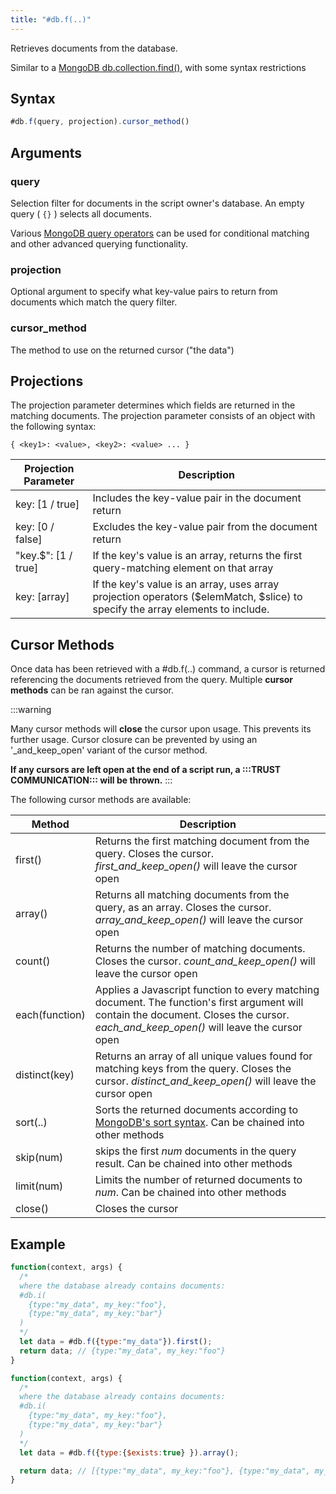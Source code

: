 ```yaml
---
title: "#db.f(..)"
---
```


Retrieves documents from the database.

Similar to a [MongoDB db.collection.find()](https://www.mongodb.com/docs/manual/reference/method/db.collection.find/), with some syntax restrictions

## Syntax

```js
#db.f(query, projection).cursor_method()
```

## Arguments

### query

Selection filter for documents in the script owner's database. An empty query ( `{}` ) selects all documents.

Various [MongoDB query operators](https://www.mongodb.com/docs/manual/reference/operator/query/) can be used for conditional matching and other advanced querying functionality.

### projection

Optional argument to specify what key-value pairs to return from documents which match the query filter.

### cursor_method

The method to use on the returned cursor ("the data")

## Projections

The projection parameter determines which fields are returned in the matching documents. The projection parameter consists of an object with the following syntax:

`{ <key1>: <value>, <key2>: <value> ... }`

| Projection Parameter | Description                                                                                                                    |
| -------------------- | ------------------------------------------------------------------------------------------------------------------------------ |
| key: [1 / true]      | Includes the key-value pair in the document return                                                                             |
| key: [0 / false]     | Excludes the key-value pair from the document return                                                                           |
| "key.$": [1 / true]  | If the key's value is an array, returns the first query-matching element on that array                                         |
| key: [array]         | If the key's value is an array, uses array projection operators ($elemMatch, $slice) to specify the array elements to include. |

## Cursor Methods

Once data has been retrieved with a #db.f(..) command, a cursor is returned referencing the documents retrieved from the query. Multiple **cursor methods** can be ran against the cursor.

:::warning

Many cursor methods will **close** the cursor upon usage. This prevents its further usage. Cursor closure can be prevented by using an '\_and_keep_open' variant of the cursor method.

**If any cursors are left open at the end of a script run, a :::TRUST COMMUNICATION::: will be thrown.**
:::

The following cursor methods are available:

| Method         | Description                                                                                                                                                                             |
| -------------- | --------------------------------------------------------------------------------------------------------------------------------------------------------------------------------------- |
| first()        | Returns the first matching document from the query. Closes the cursor. _first_and_keep_open()_ will leave the cursor open                                                               |
| array()        | Returns all matching documents from the query, as an array. Closes the cursor. _array_and_keep_open()_ will leave the cursor open                                                       |
| count()        | Returns the number of matching documents. Closes the cursor. _count_and_keep_open()_ will leave the cursor open                                                                         |
| each(function) | Applies a Javascript function to every matching document. The function's first argument will contain the document. Closes the cursor. _each_and_keep_open()_ will leave the cursor open |
| distinct(key)  | Returns an array of all unique values found for matching keys from the query. Closes the cursor. _distinct_and_keep_open()_ will leave the cursor open                                  |
| sort(..)       | Sorts the returned documents according to [MongoDB's sort syntax](https://www.mongodb.com/docs/manual/reference/method/cursor.sort/). Can be chained into other methods                 |
| skip(num)      | skips the first _num_ documents in the query result. Can be chained into other methods                                                                                                  |
| limit(num)     | Limits the number of returned documents to _num_. Can be chained into other methods                                                                                                     |
| close()        | Closes the cursor                                                                                                                                                                       |

## Example

```js
function(context, args) {
  /*
  where the database already contains documents:
  #db.i(
    {type:"my_data", my_key:"foo"},
    {type:"my_data", my_key:"bar"}
  )
  */
  let data = #db.f({type:"my_data"}).first();
  return data; // {type:"my_data", my_key:"foo"}
}
```

```js
function(context, args) {
  /*
  where the database already contains documents:
  #db.i(
    {type:"my_data", my_key:"foo"},
    {type:"my_data", my_key:"bar"}
  )
  */
  let data = #db.f({type:{$exists:true} }).array();

  return data; // [{type:"my_data", my_key:"foo"}, {type:"my_data", my_key:"bar"}]
}
```
